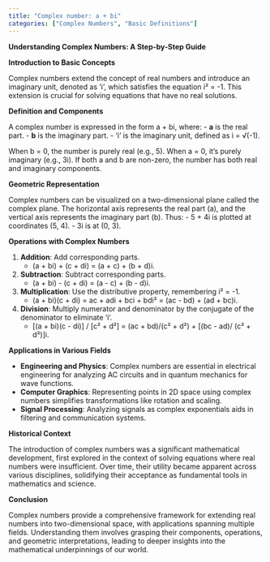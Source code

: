 ```yaml
---
title: "Complex number: a + bi"
categories: ["Complex Numbers", "Basic Definitions"]
---
```




**Understanding Complex Numbers: A Step-by-Step Guide**

**Introduction to Basic Concepts**

Complex numbers extend the concept of real numbers and introduce an imaginary unit, denoted as 'i', which satisfies the equation i² = -1. This extension is crucial for solving equations that have no real solutions.

**Definition and Components**

A complex number is expressed in the form a + bi, where:
- **a** is the real part.
- **b** is the imaginary part.
- 'i' is the imaginary unit, defined as i = √(-1).

When b = 0, the number is purely real (e.g., 5). When a = 0, it's purely imaginary (e.g., 3i). If both a and b are non-zero, the number has both real and imaginary components.

**Geometric Representation**

Complex numbers can be visualized on a two-dimensional plane called the complex plane. The horizontal axis represents the real part (a), and the vertical axis represents the imaginary part (b). Thus:
- 5 + 4i is plotted at coordinates (5, 4).
- 3i is at (0, 3).

**Operations with Complex Numbers**

1. **Addition**: Add corresponding parts.
   - (a + bi) + (c + di) = (a + c) + (b + d)i.

2. **Subtraction**: Subtract corresponding parts.
   - (a + bi) - (c + di) = (a - c) + (b - d)i.

3. **Multiplication**: Use the distributive property, remembering i² = -1.
   - (a + bi)(c + di) = ac + adi + bci + bdi²
     = (ac - bd) + (ad + bc)i.

4. **Division**: Multiply numerator and denominator by the conjugate of the denominator to eliminate 'i'.
   - [(a + bi)(c - di)] / [c² + d²] = (ac + bd)/(c² + d²) + [(bc - ad)/ (c² + d²)]i.

**Applications in Various Fields**

- **Engineering and Physics**: Complex numbers are essential in electrical engineering for analyzing AC circuits and in quantum mechanics for wave functions.
- **Computer Graphics**: Representing points in 2D space using complex numbers simplifies transformations like rotation and scaling.
- **Signal Processing**: Analyzing signals as complex exponentials aids in filtering and communication systems.

**Historical Context**

The introduction of complex numbers was a significant mathematical development, first explored in the context of solving equations where real numbers were insufficient. Over time, their utility became apparent across various disciplines, solidifying their acceptance as fundamental tools in mathematics and science.

**Conclusion**

Complex numbers provide a comprehensive framework for extending real numbers into two-dimensional space, with applications spanning multiple fields. Understanding them involves grasping their components, operations, and geometric interpretations, leading to deeper insights into the mathematical underpinnings of our world.
